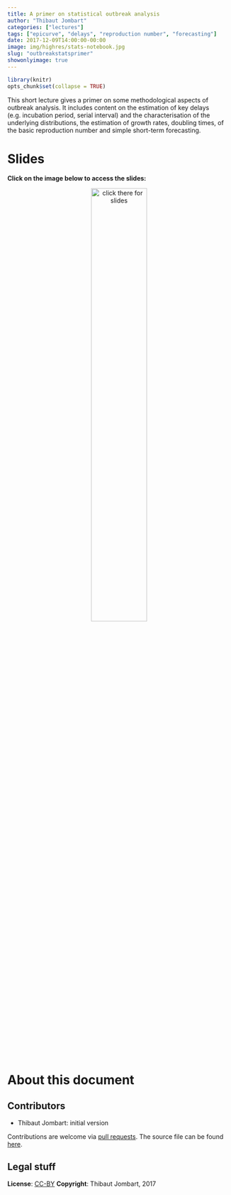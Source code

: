 ```yaml
---
title: A primer on statistical outbreak analysis
author: "Thibaut Jombart"
categories: ["lectures"]
tags: ["epicurve", "delays", "reproduction number", "forecasting"]
date: 2017-12-09T14:00:00-00:00
image: img/highres/stats-notebook.jpg
slug: "outbreakstatsprimer"
showonlyimage: true
---
```


	
```r
library(knitr)
opts_chunk$set(collapse = TRUE)
```

This short lecture gives a primer on some methodological aspects of outbreak
analysis. It includes content on the estimation of key delays (e.g. incubation
period, serial interval) and the characterisation of the underlying
distributions, the estimation of growth rates, doubling times, of the basic
reproduction number and simple short-term forecasting.


# Slides

**Click on the image below to access the slides:**

<center>
<a href="../../slides/outbreak_stats_primer/outbreak_stats_primer.html"><img class="gateway" src="../../img/highres/stats-notebook.jpg" width="50%" alt="click there for slides" align="middle"></a>
</center>





# About this document

## Contributors

- Thibaut Jombart: initial version


Contributions are welcome via [pull
requests](https://github.com/reconhub/learn/pulls). The source file can be found
[here](https://github.com/reconhub/learn/blob/master/static/slides/outbreak_stats_primer/outbreak_stats_primer.Rmd).



## Legal stuff

**License**: [CC-BY](https://creativecommons.org/licenses/by/3.0/)
**Copyright**: Thibaut Jombart, 2017 
